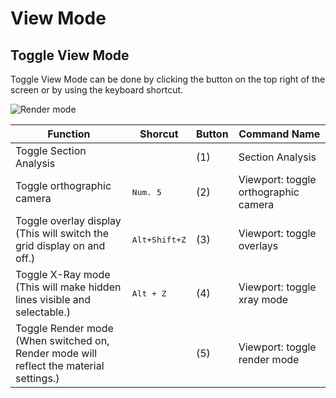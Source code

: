 
# View Mode

## Toggle View Mode

Toggle View Mode can be done by clicking the button on the top right of the screen or by using the keyboard shortcut.   

![Render mode](/img/render-mode.png)

| Function                                                                                    | Shorcut                    | Button | Command Name                         |
| ------------------------------------------------------------------------------------------- | ---------------------------- | ------ | ------------------------------------ |
| Toggle Section Analysis                                                                     |                            | (1)    | Section Analysis                     |
| Toggle orthographic camera                                                                  | <kbd>Num. 5</kbd>          | (2)    | Viewport: toggle orthographic camera |
| Toggle overlay display<br/>(This will switch the grid display on and off.)                  | <kbd>Alt+Shift+Z</kbd>     | (3)    | Viewport: toggle overlays            |
| Toggle X-Ray mode<br/>(This will make hidden lines visible and selectable.)                 | <kbd>Alt + Z</kbd>         | (4)    | Viewport: toggle xray mode           |
| Toggle Render mode<br/>(When switched on, Render mode will reflect the material settings.)  |                            | (5)    | Viewport: toggle render mode         |
